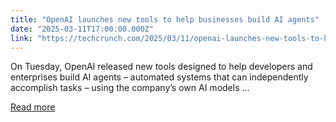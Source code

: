 ```yaml
---
title: "OpenAI launches new tools to help businesses build AI agents"
date: "2025-03-11T17:00:00.000Z"
link: "https://techcrunch.com/2025/03/11/openai-launches-new-tools-to-help-businesses-build-ai-agents/"
---
```


On Tuesday, OpenAI released new tools designed to help developers and enterprises build AI agents – automated systems that can independently accomplish tasks – using the company&#8217;s own AI models ...

[Read more](https://techcrunch.com/2025/03/11/openai-launches-new-tools-to-help-businesses-build-ai-agents/)
